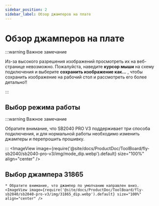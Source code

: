 ```yaml
---
sidebar_position: 2
sidebar_label: Обзор джамперов на плате
---
```




# Обзор джамперов на плате

:::warning Важное замечание

Из-за высокого разрешения изображений просмотреть их на веб-странице невозможно. Пожалуйста, наведите **курсор мыши** на схему подключения и выберите **сохранить изображение как...** , чтобы сохранить изображение на рабочий стол и рассмотреть его более детально!!

:::


## Выбор режима работы

:::warning Важное замечание

Обратите внимание, что SB2040 PRO V3 поддерживает три способа подключения, и для нормальной работы необходимо изменить джамперы и перепрошить прошивку.

:::
    <ImageView image={require('@site/docs/ProductDoc/ToolBoard/fly-sb2040/sb2040-pro-v3/img/mode_dip.webp').default} size="100%" align="center" />

## Выбор джампера 31865

    * Обратите внимание, что джампер по умолчанию направлен вниз.
    <ImageView image={require('@site/docs/ProductDoc/ToolBoard/fly-sb2040/sb2040-pro-v3/img/31865_dip.webp').default} size="100%" align="center" />
